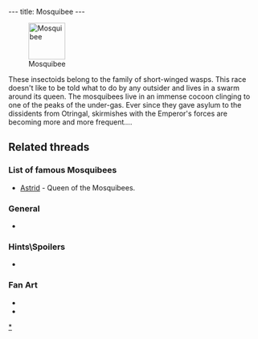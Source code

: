 ---
title: Mosquibee
---

[[Image:MosqAnim.gif|right|73px|frame|Mosquibee]]

{{Quote|
Quote=Mosquibee representative. The race of the Mosquibees lives in the under-gas. Their village is a magnificent cocoon anchored on the rocky tor which supports the island CX.|
Character=A plaque at Dark Monk's temple}}

These insectoids belong to the family of short-winged wasps. This race doesn't like to be told what to do by any outsider and lives in a swarm around its queen. The mosquibees live in an immense cocoon clinging to one of the peaks of the under-gas. Ever since they gave asylum to the dissidents from Otringal, skirmishes with the Emperor's forces are becoming more and more frequent....

==Related threads==

===List of famous Mosquibees===
* [[Astrid]] - Queen of the Mosquibees.

===General===
* {{thread|id=4677|title=Sups vs. Mosquibee's!}}

===Hints\Spoilers===
* {{thread|id=10415|title=LBA 2 Goofs}}

===Fan Art===
* {{post|id=84457|title=Lba3}}
* {{thread|id=12119|title=Think of the mosquibees please!}}

{{Stub}}

[[Category:Mosquibees|*]]